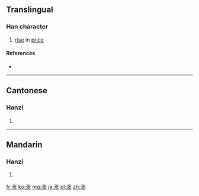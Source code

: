 {{also|漲}}
==Translingual==

===Han character===
{{Han char|rn=85|rad=水|as=07|sn=10|four=|canj=水弓心人 (ENPO)|ids=⿰[[氵]][[张]]}}

# [[rise]] in [[price]]

====References====
* {{Han ref|kx=0627.311|hdz=31636.020|uh=6DA8|ud=28072}}

----

==Cantonese==

===Hanzi===
{{yue-hanzi|jyut=[[zoeng2]], [[zoeng3]]|y=jeung2, jeung3|tra=漲}}

# {{defn|lang=yue|sort=水07}}

----

==Mandarin==

===Hanzi===
{{cmn-hanzi|tra=漲|pin=[[zhǎng]] ([[zhang3]])|wg=chang<sup>3</sup>}}

# {{defn|lang=cmn|sort=水07}}

[[fr:涨]]
[[ko:涨]]
[[mg:涨]]
[[ja:涨]]
[[pl:涨]]
[[zh:涨]]